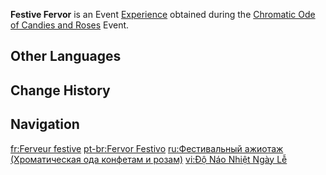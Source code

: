 {{Item Infobox
|id           = 000178
|image        = Item Festive Fervor.png
|type         = Experience
|group        = Event Items
|event        = Chromatic Ode of Candies and Roses
|quality      = 3
|effect       = 
|description  = The festive fervor of the Sabzeruz Festival can be continually accumulated by participating in festival events and be used to unlock various rewards.
|source1      = Obtained by completing missions during the [[Chromatic Ode of Candies and Roses]] Event.
}}
'''Festive Fervor''' is an Event [[Experience]] obtained during the [[Chromatic Ode of Candies and Roses]] Event.

==Other Languages==
{{Other Languages
|en       = Festive Fervor
|zhs      = 庆典热度
|zhs_rm   = 
|zht      = 慶典熱度
|zht_rm   = 
|zh_tl    = 
|ja       = 賑わい度
|ja_rm    = Nigiwai-do
|ja_tl    = 
|ko       = 축제 열기
|ko_tl    = 
|es       = Fiebre festiva
|es_tl    = Festive Fervor
|fr       = Ferveur festive
|fr_tl    = Festive Fervor
|ru       = Фестивальный ажиотаж
|ru_tl    = Festival Excitement
|th       = ความสนุกงานฉลอง
|th_rm    = 
|th_tl    = 
|vi       = Độ Náo Nhiệt Ngày Lễ
|vi_tl    = 
|de       = Feierlichkeit
|de_tl    = Festivity
|id       = Festive Fervor
|pt       = Fervor Festivo
|pt_tl    = 
|tr       = Festival Coşkusu
|tr_tl    = 
|it       = Fervore festivo
|it_tl    = 
}}

==Change History==
{{Change History|5.1}}

==Navigation==
{{EXP Navbox|EXP Types}}

[[fr:Ferveur festive]]
[[pt-br:Fervor Festivo]]
[[ru:Фестивальный ажиотаж (Хроматическая ода конфетам и розам)]]
[[vi:Độ Náo Nhiệt Ngày Lễ]]